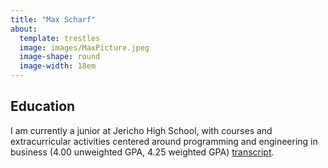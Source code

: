 ```yaml
---
title: "Max Scharf"
about:
  template: trestles
  image: images/MaxPicture.jpeg
  image-shape: round
  image-width: 18em
---
```


## Education

I am currently a junior at Jericho High School, with courses and extracurricular activities centered around programming and engineering in business (4.00 unweighted GPA, 4.25 weighted GPA) [transcript](images/Transcript.pdf).

